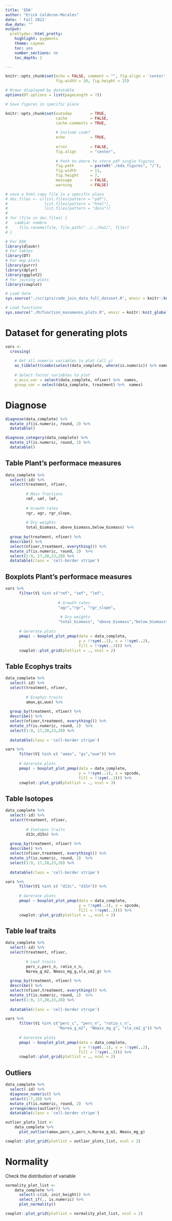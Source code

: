 ```yaml
---
title: 'EDA'
author: "Erick Calderon-Morales"
date: ' Fall 2021'
due_date: ""
output:
  prettydoc::html_pretty:
    highlight: pygments
    theme: cayman
    toc: yes
    number_sections: no
    toc_depth: 1

---
```


```r
knitr::opts_chunk$set(echo = FALSE, comment = "", fig.align = 'center',
					  fig.width = 20, fig.height = 25)

# Nrows displayed by datatable
options(DT.options = list(pageLength = 7))  
```



```r

# Save figures in specific place

knitr::opts_chunk$set(autodep        = TRUE,
                      cache          = FALSE,
                      cache.comments = TRUE,
                      
                      # Include code?
                      echo           = TRUE,
                      
                      error          = FALSE,
                      fig.align      = "center",
                      
                      # Path to where to store pdf single figures 
                      fig.path       = paste0("./eda_figures", "/"),
                      fig.width      = 11,
                      fig.height     = 7,
                      message        = FALSE,
                      warning        = FALSE)
```


```r

# save a html copy file in a specific place
# doc.files <- c(list.files(pattern = "pdf"),
#                list.files(pattern = "html"),
#                list.files(pattern = "docx"))
# 
# for (file in doc.files) {
#   cambiar nombre
#     file.rename(file, file.path("../../hw1/", file))
# }
```


```r
# For EDA
library(dlookr)
# For tables
library(DT)
# For map plots
library(purrr)
library(dplyr)
library(ggplot2)
# For joining plots
library(cowplot) 
```

```r
# Load data
sys.source("./scripts/code_join_data_full_dataset.R", envir = knitr::knit_global())
```

```r
# Load functions
sys.source("./R/function_masomenos_plots.R", envir = knitr::knit_global())
```

# Dataset for generating plots

```r
vars <-  
  crossing(
    
    # Get all numeric variables to plot (all y)
    as_tibble(t(combn(select(data_complete, where(is.numeric)) %>% names, 1))),
    
    # Select factor variables to plot
    x_axis_var = select(data_complete, nfixer) %>%  names,
    group_var = select(data_complete, treatment) %>%  names)

```

# Diagnose

```r
diagnose(data_complete) %>%   
  mutate_if(is.numeric, round, 2) %>%  
  datatable()
```


```r
diagnose_category(data_complete) %>% 
  mutate_if(is.numeric, round, 2) %>%  
  datatable() 
```


## Table Plant's performace measures

```r
data_complete %>% 
  select(-id) %>% 
  select(treatment, nfixer,
         
         # Mass fractions
         rmf, smf, lmf, 
         
         # Growth rates
         rgr, agr, rgr_slope,
         
         # Dry weights 
         total_biomass, above_biomass,below_biomass) %>% 
  
  group_by(treatment, nfixer) %>% 
  describe() %>% 
  select(nfixer,treatment, everything()) %>% 
  mutate_if(is.numeric, round, 2)  %>% 
  select(1:9, 17,20,23,28) %>% 
  datatable(class = 'cell-border stripe') 
```


## Boxplots Plant's performace measures

```r
vars %>%
      filter(V1 %in% c("rmf", "smf", "lmf",
                       
                       # Growth rates
                       "agr","rgr", "rgr_slope",
                       
                        # Dry weights 
                       "total_biomass", "above_biomass","below_biomass")) %>% 
      
      # Gererate plots
      pmap( ~ boxplot_plot_pmap(data = data_complete,
                                y = !!sym(..1), x = !!sym(..2), 
                                fill = !!sym(..3))) %>% 
      cowplot::plot_grid(plotlist = ., ncol = 2)
```


## Table Ecophys traits

```r

data_complete %>% 
  select(-id) %>% 
  select(treatment, nfixer,
         
         # Ecophys traits
         amax,gs,wue) %>%  
  
  group_by(treatment, nfixer) %>% 
  describe() %>% 
  select(nfixer,treatment, everything()) %>% 
  mutate_if(is.numeric, round, 2)  %>% 
  select(1:9, 17,20,23,28) %>% 
  
  datatable(class = 'cell-border stripe') 

```


```r
vars %>%
      filter(V1 %in% c( "amax", "gs","wue")) %>% 
      
      # Gererate plots
      pmap( ~ boxplot_plot_pmap(data = data_complete,
                                y = !!sym(..1), x = spcode, 
                                fill = !!sym(..3))) %>% 
      cowplot::plot_grid(plotlist = ., ncol = 3)
```

## Table Isotopes


```r

data_complete %>% 
  select(-id) %>% 
  select(treatment, nfixer,
         
         # Isotopes traits
         d13c,d15n) %>%  
  
  group_by(treatment, nfixer) %>% 
  describe() %>% 
  select(nfixer,treatment, everything()) %>% 
  mutate_if(is.numeric, round, 2)  %>% 
  select(1:9, 17,20,23,28) %>% 
  
  datatable(class = 'cell-border stripe') 

```


```r
vars %>%
      filter(V1 %in% c( "d13c", "d15n")) %>% 
      
      # Gererate plots
      pmap( ~ boxplot_plot_pmap(data = data_complete,
                                y = !!sym(..1), x = spcode, 
                                fill = !!sym(..3))) %>% 
      cowplot::plot_grid(plotlist = ., ncol = 2)
```

## Table leaf traits

```r
data_complete %>% 
  select(-id) %>% 
  select(treatment, nfixer,
         
         # Leaf traits
         perc_c,perc_n, ratio_c_n,
         Narea_g_m2, Nmass_mg_g,sla_cm2_g) %>%  
  
  group_by(treatment, nfixer) %>% 
  describe() %>% 
  select(nfixer,treatment, everything()) %>% 
  mutate_if(is.numeric, round, 2)  %>% 
  select(1:9, 17,20,23,28) %>% 
  
  datatable(class = 'cell-border stripe') 
```

```r
vars %>%
      filter(V1 %in% c("perc_c", "perc_n", "ratio_c_n",
                       "Narea_g_m2", "Nmass_mg_g", "sla_cm2_g")) %>% 
      
      # Gererate plots
      pmap( ~ boxplot_plot_pmap(data = data_complete,
                                y = !!sym(..1), x = !!sym(..2), 
                                fill = !!sym(..3))) %>% 
      cowplot::plot_grid(plotlist = ., ncol = 2)
```

## Outliers
```r

data_complete %>% 
  select(-id) %>% 
  diagnose_numeric() %>% 
  select(1:7,10) %>% 
  mutate_if(is.numeric, round, 2)  %>% 
  arrange(desc(outlier)) %>% 
  datatable(class = 'cell-border stripe') 
```

```r
outlier_plots_list <- 
    data_complete %>%
      plot_outlier(amax,perc_c,perc_n,Narea_g_m2, Nmass_mg_g)
```


```r
cowplot::plot_grid(plotlist = outlier_plots_list, ncol = 2)
```

# Normality

Check the distribution of variable

```r

normality_plot_list <- 
    data_complete %>%
      select(-c(id, init_height)) %>% 
      select_if(., is.numeric) %>% 
      plot_normality()
```


```r
cowplot::plot_grid(plotlist = normality_plot_list, ncol = 2)
```



